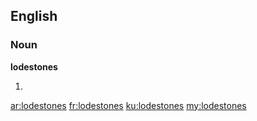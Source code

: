 ==English==

===Noun===
'''lodestones'''

# {{plural of|[[lodestone]]}}

[[ar:lodestones]]
[[fr:lodestones]]
[[ku:lodestones]]
[[my:lodestones]]